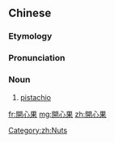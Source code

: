 {{also|开心果}}
==Chinese==
{{zh-forms|s=开心果|type=21}}

===Etymology===
{{rfe|lang=zh}}

===Pronunciation===
{{zh-pron
|m=kāixīnguǒ
|c=hoi1 sam1 gwo2
|cat=n
}}

===Noun===
{{zh-noun}}
# [[pistachio]]

[[Category:zh:Nuts]]

[[fr:開心果]]
[[mg:開心果]]
[[zh:開心果]]